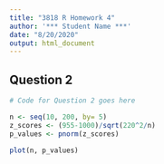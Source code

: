 ```yaml
---
title: "3818 R Homework 4"
author: '*** Student Name ***'
date: "8/20/2020"
output: html_document
---
```



## Question 2 

```r
# Code for Question 2 goes here

n <- seq(10, 200, by= 5)
z_scores <- (955-1000)/sqrt(220^2/n)
p_values <- pnorm(z_scores)

plot(n, p_values)

```

